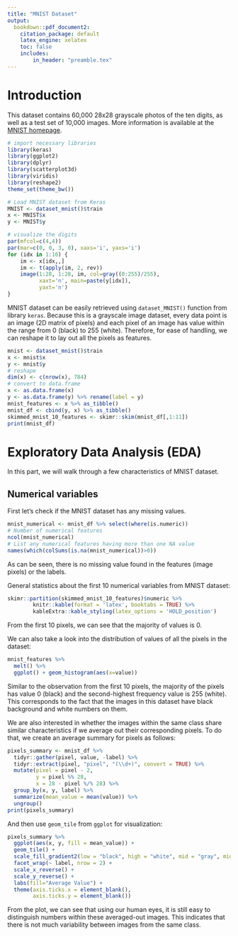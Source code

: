 ```yaml
---
title: "MNIST Dataset"
output:
  bookdown::pdf_document2:
    citation_package: default
    latex_engine: xelatex
    toc: false
    includes:
        in_header: "preamble.tex"
---
```


# Introduction
This dataset contains 60,000 28x28 grayscale photos of the ten digits, as well as a test set of 10,000 images. More information is available at the [MNIST homepage](http://yann.lecun.com/exdb/MNIST/).
```r
# import necessary libraries
library(keras)
library(ggplot2)
library(dplyr)
library(scatterplot3d)
library(viridis)
library(reshape2)
theme_set(theme_bw())
```

```r
# Load MNIST dataset from Keras
MNIST <- dataset_mnist()$train
x <- MNIST$x
y <- MNIST$y

# visualize the digits
par(mfcol=c(4,4))
par(mar=c(0, 0, 3, 0), xaxs='i', yaxs='i')
for (idx in 1:16) {
    im <- x[idx,,]
    im <- t(apply(im, 2, rev))
    image(1:28, 1:28, im, col=gray((0:255)/255),
          xaxt='n', main=paste(y[idx]),
          yaxt='n')
}
```
MNIST dataset can be easily retrieved using `dataset_MNIST()` function from library `keras`. Because this is a grayscale image dataset, every data point is an image (2D matrix of pixels) and each pixel of an image has value within the range from 0 (black) to 255 (white). Therefore, for ease of handling, we can reshape it to lay out all the pixels as features.
```r
mnist <- dataset_mnist()$train
x <- mnist$x
y <- mnist$y
# reshape
dim(x) <- c(nrow(x), 784)
# convert to data.frame
x <- as.data.frame(x)
y <- as.data.frame(y) %>% rename(label = y)
mnist_features <- x %>% as_tibble()
mnist_df <- cbind(y, x) %>% as_tibble()
skimmed_mnist_10_features <- skimr::skim(mnist_df[,1:11])
print(mnist_df)
```

# Exploratory Data Analysis (EDA)
In this part, we will walk through a few characteristics of MNIST dataset.

## Numerical variables
First let's check if the MNIST dataset has any missing values.
```r
mnist_numerical <- mnist_df %>% select(where(is.numeric))
# Number of numerical features
ncol(mnist_numerical)
# List any numerical features having more than one NA value
names(which(colSums(is.na(mnist_numerical))>0))
```
As can be seen, there is no missing value found in the features (image pixels) or the labels.

General statistics about the first 10 numerical variables from MNIST dataset:
```r
skimr::partition(skimmed_mnist_10_features)$numeric %>%
        knitr::kable(format = 'latex', booktabs = TRUE) %>%
        kableExtra::kable_styling(latex_options = 'HOLD_position')
```
From the first 10 pixels, we can see that the majority of values is 0.

We can also take a look into the distribution of values of all the pixels in the dataset:
```r
mnist_features %>%
  melt() %>%
  ggplot() + geom_histogram(aes(x=value))
```

Similar to the observation from the first 10 pixels, the majority of the pixels has value 0 (black) and the second-highest frequency value is 255 (white). This corresponds to the fact that the images in this dataset have black background and white numbers on them.

We are also interested in whether the images within the same class share similar characteristics if we average out their corresponding pixels. To do that, we create an average summary for pixels as follows:

```r
pixels_summary <- mnist_df %>%
  tidyr::gather(pixel, value, -label) %>%
  tidyr::extract(pixel, "pixel", "(\\d+)", convert = TRUE) %>%
  mutate(pixel = pixel - 2,
         y = pixel %% 28,
         x = 28 - pixel %/% 28) %>%
  group_by(x, y, label) %>%
  summarize(mean_value = mean(value)) %>%
  ungroup()
print(pixels_summary)
```
And then use `geom_tile` from `ggplot` for visualization:
```r
pixels_summary %>%
  ggplot(aes(x, y, fill = mean_value)) +
  geom_tile() +
  scale_fill_gradient2(low = "black", high = "white", mid = "gray", midpoint = 127.5) +
  facet_wrap(~ label, nrow = 2) +
  scale_x_reverse() +
  scale_y_reverse() +
  labs(fill="Average Value") +
  theme(axis.ticks.x = element_blank(),
        axis.ticks.y = element_blank())
```

From the plot, we can see that using our human eyes, it is still easy to distinguish numbers within these averaged-out images. This indicates that there is not much variability between images from the same class.